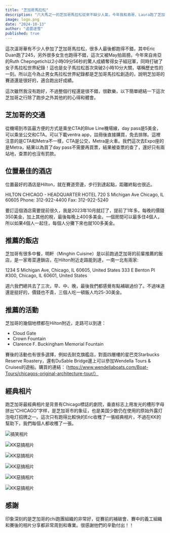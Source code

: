 ```yaml
---
title: "芝加哥馬拉松"
description: "六大馬之一的芝加哥馬拉松從來不缺少人氣，今年我和島哥、Laura跑了芝加哥。"
image: logo.png
date: "2024-10-13"
author: "追雲逐雪"
published: true
---
```


這次溫哥華有不少人參加了芝加哥馬拉松，很多人最後都跑得不錯，其中Eric Duan跑了245，另外很多女生也跑得不錯，這次又被May拍肩膀。今年來自肯亞的Ruth Chepngetich以2小時09分56秒的驚人成績奪得女子組冠軍，同時打破了女子馬拉松世界紀錄！這也是女子馬拉松首次突破2小時10分大關，堪稱歷史性的一刻。所以迄今為止男女馬拉松世界紀錄都是芝加哥馬拉松創造的，說明芝加哥的賽道還是很好的，適合跑出好成績。

這次雖然我沒有跑好，不過整個行程還是很不錯，很歡樂，以下簡單總結一下這次芝加哥之行除了跑步之外其他的的心得和體會。

## 芝加哥的交通
從機場到市區最方便的方式是乘坐CTA的Blue Line機場線，day pass是5美金，可以乘坐公交和CTA。可以下載ventra app，註冊後直接購買，免去排隊。這裡注意的是CTA和Metra不一樣，CTA是公交，Metra是火車。我們這次去Expo座的是Metra，結果以為買了day pass不需要再買票，結果被查票的查了，還好只有兩站地，查票的也沒有罰款。

## 位置最佳的酒店
位置最好的酒店是Hilton，就在賽道旁邊，步行到達起點，距離終點也很近。

HILTON CHICAGO - HEADQUARTER HOTEL
720 S Michigan Ave
Chicago, IL 60605
Phone: 312-922-4400
Fax: 312-922-5240

要訂這個酒店需要提前很久，我是2023年10月就訂了，提前了1年多。每晚的價錢350美金，加上其他的稅，最後每晚上400多美金。一個房間可以最多住4個人，所以如果4個人一起住，每個人分攤下來也就100多美金。

## 推薦的飯店

芝加哥有很多中餐，明軒（Minghin Cuisine）是以前跑過芝加哥的前輩推薦的飯店，是一家粵菜連鎖店，在Hilton附近走路能到達，一南一北有兩家:

1234 S Michigan Ave, Chicago, IL 60605, United States
333 E Benton Pl #300, Chicago, IL 60601, United States

週六我們總共去了三次，早、中、晚，最後我們都感覺有點補碳過份了。不過味道還是挺好的，價錢也不貴，三個人吃一頓飯人均25-30美金。

## 推薦的活動
芝加哥的幾個地標都在Hilton附近，走路可以到達：
- Cloud Gate
- Crown Fountain
- Clarence F. Buckingham Memorial Fountain

賽後的活動也有很多選擇，例如去耐克旗艦店，對面四層樓的星巴克Starbucks Reserve Roastery，還有DuSable Bridge邊上可以參加Wendella Tours & Cruises的遊船。購買的連結：（https://www.wendellaboats.com/Boat-Tours/chicagos-original-architecture-tour/）

## 經典相片

跑芝加哥最經典相片是背景有Chicago標誌的劇院，垂直标志上用发光的槽形字母拼出“CHICAGO”字样，是芝加哥市的象征，也是美国少数仍在使用的原始外露灯泡电灯招牌之一。這次只有跑得比較快的Eric收穫了一張經典相片，不過在KK的幫助下，我們每個人都收穫了一張。


![搞笑相片](14621729021454_.pic.jpg)

![KK惡搞相片](14821729053883_.pic.jpg)

![KK惡搞相片](16611729304974_.pic.jpg)

![KK惡搞相片](16631729305211_.pic.jpg)

![KK惡搞相片](17321729391282_.pic.jpg)

![KK惡搞相片](17271729390425_.pic.jpg)


## 感謝

印象深刻的是芝加哥的chi跑團組織的非常好，從賽前的補碳會、賽中的義工組織和賽後的相片分享都非常周到和專業。很感謝他們的辛勤付出！！